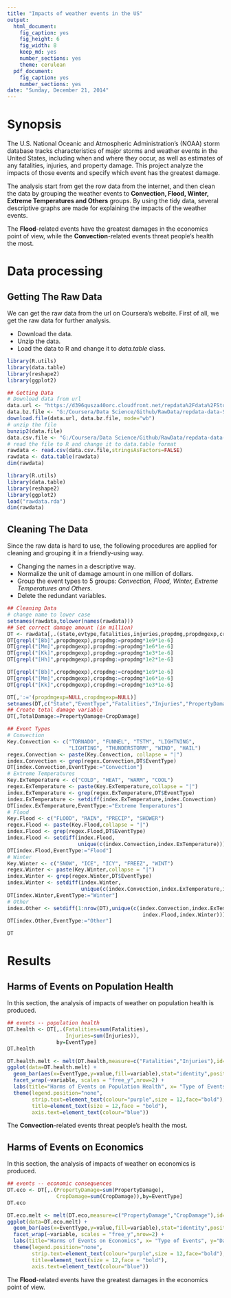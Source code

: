 ```yaml
---
title: "Impacts of weather events in the US"
output:
  html_document:
    fig_caption: yes
    fig_height: 6
    fig_width: 8
    keep_md: yes
    number_sections: yes
    theme: cerulean
  pdf_document:
    fig_caption: yes
    number_sections: yes
date: "Sunday, December 21, 2014"
---
```


# Synopsis  

The U.S. National Oceanic and Atmospheric Administration's (NOAA) storm database tracks characteristics of major storms and weather events in the United States, including when and where they occur, as well as estimates of any fatalities, injuries, and property damage. This project analyze the impacts of those events and specify which event has the greatest damage.

The analysis start from get the row data from the internet, and then clean the data by grouping the weather events to **Convection, Flood, Winter, Extreme Temperatures and Others** groups. By using the tidy data, several descriptive graphs are made for explaining the impacts of the weather events.

The **Flood**-related events have the greatest damages in the economics point of view, while the **Convection**-related events threat people's health the most.


# Data processing
## Getting The Raw Data

We can get the raw data from the url on Coursera's website. First of all, we get the raw data for further analysis.

  + Download the data.
  + Unzip the data.
  + Load the data to R and change it to *data.table* class.
```r
library(R.utils)
library(data.table)
library(reshape2)
library(ggplot2)

## Getting Data
# Download data from url
data.url <- "https://d396qusza40orc.cloudfront.net/repdata%2Fdata%2FStormData.csv.bz2"
data.bz.file <- "G:/Coursera/Data Science/Github/RawData/repdata-data-StormData.csv.bz2"
download.file(data.url, data.bz.file, mode="wb")
# unzip the file
bunzip2(data.file)
data.csv.file <- "G:/Coursera/Data Science/Github/RawData/repdata-data-StormData.csv"
# read the file to R and change it to data.table format
rawdata <- read.csv(data.csv.file,stringsAsFactors=FALSE)
rawdata <- data.table(rawdata)
dim(rawdata)
```
```r
library(R.utils)
library(data.table)
library(reshape2)
library(ggplot2)
load("rawdata.rda")
dim(rawdata)
```

## Cleaning The Data

Since the raw data is hard to use, the following procedures are applied for cleaning and grouping it in a friendly-using way.

  + Changing the names in a descriptive way.
  + Normalize the unit of damage amount in one million of dollars.
  + Group the event types to 5 groups: *Convection, Flood, Winter, Extreme Temperatures and Others*.
  + Delete the redundant variables.
  
```r
## Cleaning Data
# change name to lower case
setnames(rawdata,tolower(names(rawdata)))
## Set correct damage amount (in million)
DT <- rawdata[,.(state,evtype,fatalities,injuries,propdmg,propdmgexp,cropdmg,cropdmgexp)]
DT[grepl("[Bb]",propdmgexp),propdmg:=propdmg*1e9*1e-6]
DT[grepl("[Mm]",propdmgexp),propdmg:=propdmg*1e6*1e-6]
DT[grepl("[Kk]",propdmgexp),propdmg:=propdmg*1e3*1e-6]
DT[grepl("[Hh]",propdmgexp),propdmg:=propdmg*1e2*1e-6]

DT[grepl("[Bb]",cropdmgexp),cropdmg:=cropdmg*1e9*1e-6]
DT[grepl("[Mm]",cropdmgexp),cropdmg:=cropdmg*1e6*1e-6]
DT[grepl("[Kk]",cropdmgexp),cropdmg:=cropdmg*1e3*1e-6]

DT[,':='(propdmgexp=NULL,cropdmgexp=NULL)]
setnames(DT,c("State","EventType","Fatalities","Injuries","PropertyDamage","CropDamage"))
## Create total damage variable
DT[,TotalDamage:=PropertyDamage+CropDamage]

## Event Types
# Convection
Key.Convection <- c("TORNADO", "FUNNEL", "TSTM", "LIGHTNING", 
                    "LIGHTING", "THUNDERSTORM", "WIND", "HAIL")
regex.Convection <- paste(Key.Convection, collapse = "|")
index.Convection <- grep(regex.Convection,DT$EventType)
DT[index.Convection,EventType:="Convection"]
# Extreme Temperatures
Key.ExTemperature <- c("COLD", "HEAT", "WARM", "COOL")
regex.ExTemperature <- paste(Key.ExTemperature,collapse = "|")
index.ExTemperature <- grep(regex.ExTemperature,DT$EventType)
index.ExTemperature <- setdiff(index.ExTemperature,index.Convection)
DT[index.ExTemperature,EventType:="Extreme Temperatures"]
# Flood
Key.Flood <- c("FLOOD", "RAIN", "PRECIP", "SHOWER")
regex.Flood <- paste(Key.Flood,collapse = "|")
index.Flood <- grep(regex.Flood,DT$EventType)
index.Flood <- setdiff(index.Flood,
                       unique(c(index.Convection,index.ExTemperature)))
DT[index.Flood,EventType:="Flood"]
# Winter
Key.Winter <- c("SNOW", "ICE", "ICY", "FREEZ", "WINT")
regex.Winter <- paste(Key.Winter,collapse = "|")
index.Winter <- grep(regex.Winter,DT$EventType)
index.Winter <- setdiff(index.Winter,
                        unique(c(index.Convection,index.ExTemperature,index.Flood)))
DT[index.Winter,EventType:="Winter"]
# Other
index.Other <- setdiff(1:nrow(DT),unique(c(index.Convection,index.ExTemperature,
                                            index.Flood,index.Winter)))
DT[index.Other,EventType:="Other"]
```
```r
DT
```


# Results
## Harms of Events on Population Health

In this section, the analysis of impacts of weather on population health is produced.

```r
## events -- population health
DT.health <- DT[,.(Fatalities=sum(Fatalities),
                   Injuries=sum(Injuries)),
                by=EventType]
DT.health

DT.health.melt <- melt(DT.health,measure=c("Fatalities","Injuries"),id="EventType")
ggplot(data=DT.health.melt) + 
  geom_bar(aes(x=EventType,y=value,fill=variable),stat="identity",position="dodge") +
  facet_wrap(~variable, scales = "free_y",nrow=2) +
  labs(title="Harms of Events on Population Health", x= "Type of Events", y="Number") +
  theme(legend.position="none",
        strip.text=element_text(colour="purple",size = 12,face="bold"),
        title=element_text(size = 12,face = "bold"),
        axis.text=element_text(colour="blue"))
```

The **Convection**-related events threat people's health the most.

## Harms of Events on Economics

In this section, the analysis of impacts of weather on economics is produced.

```r
## events -- economic consequences
DT.eco <- DT[,.(PropertyDamage=sum(PropertyDamage),
                CropDamage=sum(CropDamage)),by=EventType]
DT.eco

DT.eco.melt <- melt(DT.eco,measure=c("PropertyDamage","CropDamage"),id="EventType")
ggplot(data=DT.eco.melt) + 
  geom_bar(aes(x=EventType,y=value,fill=variable),stat="identity",position="dodge") +
  facet_wrap(~variable, scales = "free_y",nrow=2) +
  labs(title="Harms of Events on Economics", x= "Type of Events", y="Damages (in million $)") +
  theme(legend.position="none",
        strip.text=element_text(colour="purple",size = 12,face="bold"),
        title=element_text(size = 12,face = "bold"),
        axis.text=element_text(colour="blue"))
```

The **Flood**-related events have the greatest damages in the economics point of view.

